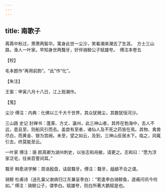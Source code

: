 ```yaml
---
---
---
```

title: 南歌子
---







苒苒中秋过，萧萧两鬓华。寓身此世一尘沙，笑看潮来潮去了生涯。　方士三山路，渔人一叶家。早知身世两聱牙，好伴骑鲸公子赋雄夸。　傅注本卷五





【校】


毛本题作“再用前韵”。“此”作“化”。





【朱注】


王案：甲寅八月十八日，江上观潮作。





【笺】


尘沙 傅注：内典：化佛以三千大千世界，其众犹微尘，其数犹恒河沙。

三山路 史记 封禅书：蓬莱、方丈、瀛州，此三神山者，其传在勃海中，去人不远，患且至，则船风引而去。盖尝有至者，诸仙人及不死之药皆在焉。其物、禽兽尽白，而黄金、银为宫阙。未至，望之如云，及到，三神山反居水下。临之，风辄引去，终莫能至云。

一叶家 傅注：唐 颜真卿为湖州刺史，以张志和舟敝，请更之。志和曰：“愿为浮家泛宅，往来苕霅间耳。”

聱牙 韩愈进学解：周诰殷盘，诘屈聱牙。傅注：聱牙，龃龉不合之谓。

骑鲸 杜甫诗（送孔巢父谢病归江东兼呈李白）：“若逢李白骑鲸鱼，道甫问讯今何如。” 傅注：骑鲸公子，谓李白。赋雄夸，则白所著大鹏赋是也。